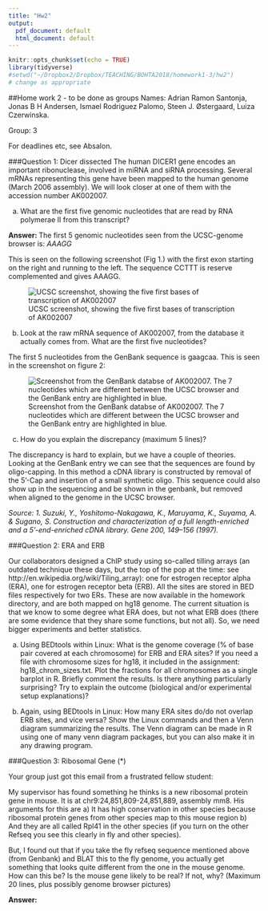 ```yaml
---
title: "Hw2"
output:
  pdf_document: default
  html_document: default
---
```


```r
knitr::opts_chunk$set(echo = TRUE)
library(tidyverse)
#setwd("~/Dropbox2/Dropbox/TEACHING/BOHTA2018/homework1-3/hw2")
# change as appropriate
```
##Home work 2 - to be done as groups
Names: Adrian Ramon Santonja, Jonas B H Andersen, Ismael Rodriguez Palomo, Steen J. Østergaard, Luiza Czerwinska.


Group: 3

For deadlines etc, see Absalon.


###Question 1: Dicer dissected
The human DICER1 gene encodes an important ribonuclease, involved in miRNA and siRNA processing. Several mRNAs representing this gene have been mapped to the human genome (March 2006 assembly). We will look closer at one of them with the accession number AK002007.

a) What are the first five genomic nucleotides that are read by RNA polymerae II from this transcript? 

**Answer: **
The first 5 genomic nucleotides seen from the UCSC-genome browser is: 
*AAAGG*

This is seen on the following screenshot (Fig 1.) with the first exon starting on the right and running to the left. The sequence CCTTT is reserve complemented and gives AAAGG.

![UCSC screenshot, showing the five first bases of transcription of AK002007](AK002007_UCSC.png)

b) Look at the raw mRNA sequence of AK002007, from the database it actually comes from. What are the first five nucleotides? 

The first 5 nucleotides from the GenBank sequence is gaagcaa. This is seen in the screenshot on figure 2:

 ![Screenshot from the GenBank databse of AK002007. The 7 nucleotides which are different between the UCSC browser and the GenBank entry are highlighted in blue.](AK002007_GeneBank.png)

c) How do you explain the discrepancy (maximum 5 lines)?

The discrepancy is hard to explain, but we have a couple of theories. 
Looking at the GenBank entry we can see that the sequences are found by oligo-capping. In this method a cDNA library is constructed by removal of the 5'-Cap and insertion of a small synthetic oligo. This sequence could also show up in the sequencing and be shown in the genbank, but removed when aligned to the genome in the UCSC browser.

*Source: 1. Suzuki, Y., Yoshitomo-Nakagawa, K., Maruyama, K., Suyama, A. & Sugano, S. Construction and characterization of a full length-enriched and a 5’-end-enriched cDNA library. Gene 200, 149–156 (1997).*


###Question 2: ERA and ERB

Our collaborators designed a ChIP study using so-called tilling arrays (an outdated technique these days, but the top of the pop at the time: see http://en.wikipedia.org/wiki/Tiling_array): one for estrogen receptor alpha (ERA), one for estrogen receptor beta (ERB). All the sites are stored in BED files respectively for two ERs. These are now available in the homework directory, and are both mapped on hg18 genome. The current situation is that we know to some degree what ERA does, but not what ERB does (there are some evidence that they share some functions, but not all). So, we need bigger experiments and better statistics. 

a) 
Using BEDtools within Linux: What is the genome coverage (% of base pair covered at each chromosome) for ERB and ERA sites? If you need a file with chromosome sizes for hg18, it included in the assignment: hg18_chrom_sizes.txt. Plot the fractions for all chromosomes as a single barplot in R. Briefly comment the results. Is there anything particularly surprising? Try to explain the outcome (biological and/or experimental setup explanations)?

b) 
Again, using BEDtools in Linux:  How many ERA sites do/do not overlap ERB sites, and vice versa? Show the Linux commands and then a Venn diagram summarizing the results.  The Venn diagram can be made in R using one of many venn diagram packages, but you can also make it in any drawing program. 



###Question 3: Ribosomal Gene (*)

Your group just got this email from a frustrated fellow student:

My supervisor has found something he thinks is a new ribosomal protein gene in mouse. It is at chr9:24,851,809-24,851,889, assembly mm8. His arguments for this are
a) It has high conservation in other species because ribosomal protein genes from other species map to this mouse region
b) And they are all called Rpl41 in the other species (if you turn on the other Refseq you see this clearly in fly and other species).

But, I found out that if you take the fly refseq sequence mentioned above (from Genbank) and BLAT this to the fly genome, you actually get something that looks quite different from the one in the mouse genome. How can this be? Is the mouse gene likely to be real? If not, why? (Maximum 20 lines, plus possibly genome browser pictures)

**Answer:**







